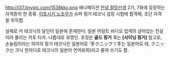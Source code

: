 http://i37.tinypic.com/1538kkx.png
애니메이션 [[안녕 절망선생]] 2기, 7화에 등장하는 자격증의 한 종류.
[[이토시키 노조무]]가 슈퍼 핑거 테크닉 검정 시험에 합격해, 초단 자격을 취득함.

실제로 저 테크닉의 달인이 일본에 존재한다. 일본 어덜트 비디오 업계의 살아있는 전설이라 불리는 카토 타카. 나름대로 유명인. 호칭은 '''골드 핑거''' 혹는 '''[샤이닝 핑거]'''
참고로, 손놀림이라는 의미의 핑거 테크닉은 일본어로 '手クニック'('手는 일본어로 테, クニック는 크닉 한마디로 테크닉의 일본어 언어유희)라고 줄여 쓰기도 함.
